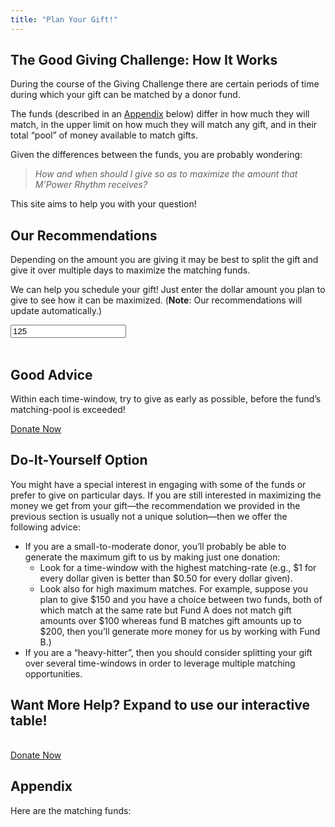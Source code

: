 ```yaml
---
title: "Plan Your Gift!"
---
```


## The Good Giving Challenge:  How It Works

During the course of the Giving Challenge there are certain periods of time during which your gift can be matched by a donor fund.

The funds (described in an [Appendix](#appendix) below)  differ in how much they will match, in the upper limit on how much they will match any gift, and in their total "pool" of money available to match gifts.

Given the differences between the funds, you are probably wondering:

>*How and when should I give so as to maximize the amount that M'Power Rhythm receives?*

This site aims to help you with your question!

## Our Recommendations

Depending on the amount you are giving it may be best to split the gift and give it over multiple days to maximize the matching funds.

We can help you schedule your gift!  Just enter the dollar amount you plan to give to see how it can be maximized. (**Note**: Our recommendations will update automatically.) 

```{=html}
<input id="optimize-input" type="number" value="125" min="10" step = "10">
<br>
<br>
<p id="we-get"></p>
```

```{=html}
<div id="optimize-output"></div>
```

::: {.callout-caution}
## Good Advice

Within each time-window, try to give as early as possible, before the fund's matching-pool is exceeded!
:::

```{=html}
<a class="btn btn-outline-primary" href="https://www.bggives.org/organization/MPower_Rhythm" role="button">Donate Now</a>
```

## Do-It-Yourself Option

You might have a special interest in engaging with some of the funds or prefer to give on particular days.  If you are still interested in maximizing the money we get from your gift---the recommendation we provided in the previous section is usually not a unique solution---then we offer the following advice:

* If you are a small-to-moderate donor, you'll probably be able to generate the maximum gift to us by making just one donation:
    * Look for a time-window with the highest matching-rate (e.g., $1 for every dollar given is better than $0.50 for every dollar given).
    * Look also for high maximum matches.  For example, suppose you plan to give $150 and you have a choice between two funds, both of which match at the same rate but Fund A does not match gift amounts over $100 whereas fund B matches gift amounts up to $200, then you'll generate more money for us by working with Fund B.)
* If you are a "heavy-hitter", then you should consider splitting your gift over several time-windows in order to leverage multiple matching opportunities.  

::: {.callout-tip collapse="true"}

## Want More Help? Expand to use our interactive table!

```{=html}
<table id="diy" class="table table-bordered table-hover">

</table>
```
:::

```{=html}
<a class="btn btn-outline-primary" href="https://www.bggives.org/organization/MPower_Rhythm" role="button">Donate Now</a>
```



## Appendix

Here are the matching funds:

```{=html}
<ul id="matchers">

</ul>
```

```{=html}
<script src="js/main.js"></script>
```


